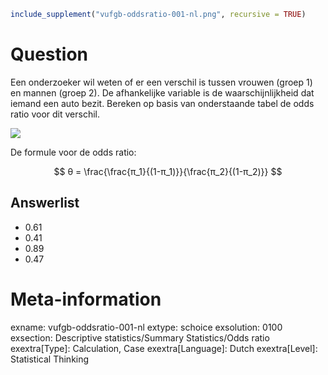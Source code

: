 ```{r, echo = FALSE, results = "hide"}
include_supplement("vufgb-oddsratio-001-nl.png", recursive = TRUE)
```

Question
========
Een onderzoeker wil weten of er een verschil is tussen vrouwen (groep 1) en mannen (groep 2). De afhankelijke variable is de waarschijnlijkheid dat iemand een auto bezit. Bereken op basis van onderstaande tabel de odds ratio voor dit verschil.

![](vufgb-oddsratio-001-nl.png)

De formule voor de odds ratio: 

$$
θ = \frac{\frac{π_1}{(1-π_1)}}{\frac{π_2}{(1-π_2)}}
$$

Answerlist
----------
* 0.61 
* 0.41 
* 0.89
* 0.47

Meta-information
================
exname: vufgb-oddsratio-001-nl
extype: schoice
exsolution: 0100
exsection: Descriptive statistics/Summary Statistics/Odds ratio
exextra[Type]: Calculation, Case
exextra[Language]: Dutch
exextra[Level]: Statistical Thinking
